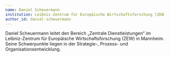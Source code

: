 ---
name: Daniel Scheuermann
institution: Leibniz-Zentrum für Europäische Wirtschaftsforschung (ZEW)
author_id: daniel-scheuermann
---

Daniel Scheuermann leitet den Bereich „Zentrale Dienstleistungen“ im Leibniz-Zentrum für Europäische Wirtschaftsforschung (ZEW) in Mannheim. Seine Schwerpunkte liegen in der Strategie-, Prozess- und Organisationsentwicklung.
